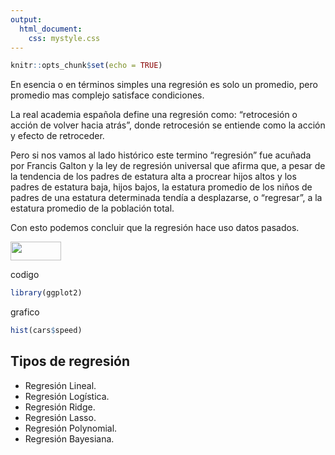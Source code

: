 ```yaml
---
output: 
  html_document:
    css: mystyle.css
---
```


```r
knitr::opts_chunk$set(echo = TRUE)
```

En esencia o en términos simples una regresión es solo un promedio, pero promedio mas complejo satisface condiciones.

La real academia española define una regresión como: "retrocesión o acción de volver hacia atrás", donde retrocesión se entiende como la acción y efecto de retroceder.

Pero si nos vamos al lado histórico este termino "regresión" fue acuñada por Francis Galton  y la ley de regresión universal que afirma que, a pesar de la tendencia de los padres de estatura alta a procrear hijos altos y los padres de estatura baja, hijos bajos, la estatura promedio de los niños de padres de una estatura determinada tendía a desplazarse, o “regresar”, a la estatura promedio de la población total.


Con esto podemos concluir que la regresión hace uso datos pasados.


<div align="center">
<img src="https://drive.google.com/uc?id=1f7JEnG9NTYLQJj02ttFMr549taRCg17b" width="40%" height="30vh"/>
</div>

codigo

```r
library(ggplot2)

```



grafico
```r
hist(cars$speed)
```










## Tipos de regresión 


- Regresión Lineal.
- Regresión Logística.
- Regresión Ridge.
- Regresión Lasso.
- Regresión Polynomial.
- Regresión Bayesiana.


